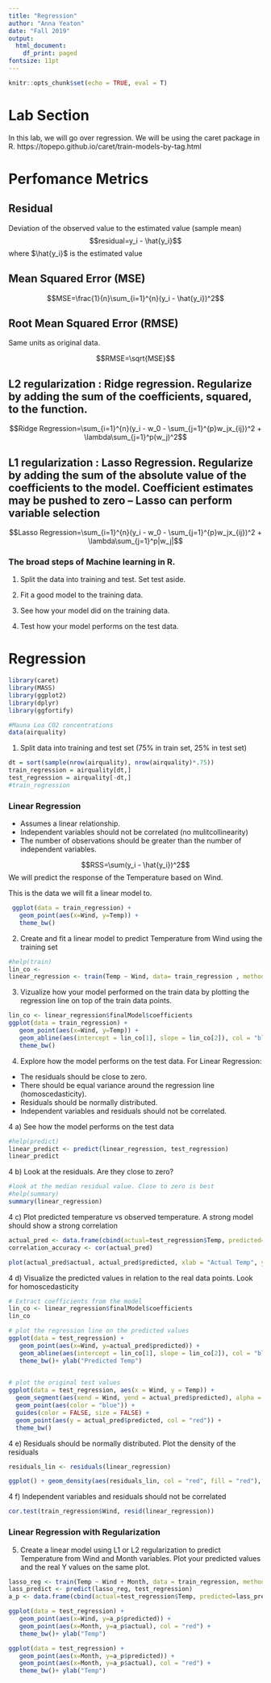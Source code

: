 ```yaml
---
title: "Regression"
author: "Anna Yeaton"
date: "Fall 2019"
output:
  html_document:
    df_print: paged
fontsize: 11pt
---
```


```r
knitr::opts_chunk$set(echo = TRUE, eval = T)
```

# Lab Section

In this lab, we will go over regression. We will be using the caret package in R. https://topepo.github.io/caret/train-models-by-tag.html

# Perfomance Metrics 

## Residual 

Deviation of the observed value to the estimated value (sample mean)
$$residual=y_i - \hat{y_i}$$
where $\hat{y_i}$ is the estimated value

## Mean Squared Error (MSE)

$$MSE=\frac{1}{n}\sum_{i=1}^{n}(y_i - \hat{y_i})^2$$

## Root Mean Squared Error (RMSE)
Same units as original data.

$$RMSE=\sqrt{MSE}$$

## L2 regularization : Ridge regression. Regularize by adding the sum of the coefficients, squared, to the function. 

$$Ridge Regression=\sum_{i=1}^{n}(y_i - w_0 - \sum_{j=1}^{p}w_jx_{ij})^2 + \lambda\sum_{j=1}^p(w_j)^2$$

## L1 regularization : Lasso Regression. Regularize by adding the sum of the absolute value of the coefficients to the model. Coefficient estimates may be pushed to zero -- Lasso can perform variable selection

$$Lasso Regression=\sum_{i=1}^{n}(y_i - w_0 - \sum_{j=1}^{p}w_jx_{ij})^2 + \lambda\sum_{j=1}^p|w_j|$$


\newpage

### The broad steps of Machine learning in R. 

1. Split the data into training and test. Set test aside. 

2. Fit a good model to the training data. 

3. See how your model did on the training data.

4. Test how your model performs on the test data. 

# Regression

```r
library(caret)
library(MASS)
library(ggplot2)
library(dplyr)
library(ggfortify)

#Mauna Loa CO2 concentrations
data(airquality)

```


1. Split data into training and test set (75% in train set, 25% in test set)

```r
dt = sort(sample(nrow(airquality), nrow(airquality)*.75))
train_regression = airquality[dt,] 
test_regression = airquality[-dt,]
#train_regression
```


### Linear Regression

* Assumes a linear relationship. 
* Independent variables should not be correlated (no mulitcollinearity)
* The number of observations should be greater than the number of independent variables.


$$RSS=\sum(y_i - \hat{y_i})^2$$
We will predict the response of the Temperature based on Wind. 

This is the data we will fit a linear model to. 
```r
 ggplot(data = train_regression) +
   geom_point(aes(x=Wind, y=Temp)) +
   theme_bw()
```

2. Create and fit a linear model to predict Temperature from Wind using the training set

```r
#help(train)
lin_co <- 
linear_regression <- train(Temp ~ Wind, data= train_regression , method = "lm")

```


3. Vizualize how your model performed on the train data by plotting the regression line on top of the train data points. 
```r
lin_co <- linear_regression$finalModel$coefficients
ggplot(data = train_regression) +
   geom_point(aes(x=Wind, y=Temp)) +
   geom_abline(aes(intercept = lin_co[1], slope = lin_co[2]), col = "blue")+
   theme_bw()
```


4. Explore how the model performs on the test data. For Linear Regression:

* The residuals should be close to zero.
* There should be equal variance around the regression line (homoscedasticity).
* Residuals should be normally distributed.
* Independent variables and residuals should not be correlated.

4 a) See how the model performs on the test data
```r
#help(predict)
linear_predict <- predict(linear_regression, test_regression)
linear_predict
```

4 b) Look at the residuals. Are they close to zero?
```r
#look at the median residual value. Close to zero is best
#help(summary)
summary(linear_regression)
```


4 c) Plot predicted temperature vs observed temperature. A strong model should show a strong correlation
```r
actual_pred <- data.frame(cbind(actual=test_regression$Temp, predicted=linear_predict))  
correlation_accuracy <- cor(actual_pred)

plot(actual_pred$actual, actual_pred$predicted, xlab = "Actual Temp", ylab = "Predicted Temp")
```

4 d) Visualize the predicted values in relation to the real data points. Look for homoscedasticity
```r
# Extract coefficients from the model
lin_co <- linear_regression$finalModel$coefficients
lin_co

# plot the regression line on the predicted values
ggplot(data = test_regression) +
   geom_point(aes(x=Wind, y=actual_pred$predicted)) +
   geom_abline(aes(intercept = lin_co[1], slope = lin_co[2]), col = "blue")+
   theme_bw()+ ylab("Predicted Temp")
  

# plot the original test values
ggplot(data = test_regression, aes(x = Wind, y = Temp)) +
  geom_segment(aes(xend = Wind, yend = actual_pred$predicted), alpha = .2) +     
  geom_point(aes(color = "blue")) +  
  guides(color = FALSE, size = FALSE) +                            
  geom_point(aes(y = actual_pred$predicted, col = "red")) +
  theme_bw()
```

4 e) Residuals should be normally distributed. Plot the density of the residuals
```r
residuals_lin <- residuals(linear_regression)

ggplot() + geom_density(aes(residuals_lin, col = "red", fill = "red"), show.legend = FALSE) + xlab('residuals')
```


4 f) Independent variables and residuals should not be correlated
```r
cor.test(train_regression$Wind, resid(linear_regression))
```


### Linear Regression with Regularization

5. Create a linear model using L1 or L2 regularization to predict Temperature from Wind and Month variables. Plot your predicted values and the real Y values on the same plot. 
```r
lasso_reg <- train(Temp ~ Wind + Month, data = train_regression, method = "lasso")
lass_predict <- predict(lasso_reg, test_regression)
a_p <- data.frame(cbind(actual=test_regression$Temp, predicted=lass_predict)) 

ggplot(data = test_regression) +
   geom_point(aes(x=Wind, y=a_p$predicted)) +
   geom_point(aes(x=Month, y=a_p$actual), col = "red") +
   theme_bw()+ ylab("Temp")

ggplot(data = test_regression) +
   geom_point(aes(x=Month, y=a_p$predicted)) +
   geom_point(aes(x=Month, y=a_p$actual), col = "red") +
   theme_bw()+ ylab("Temp")





```


